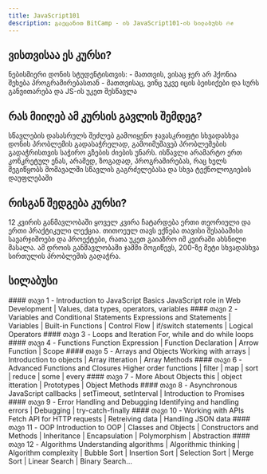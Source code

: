 ```yaml
---
title: JavaScript101
description: გაეცანით BitCamp - ის JavaScript101-ის სილაბუსს 🔥✊
---
```


## ვისთვისაა ეს კურსი?

ნებისმიერი დონის სტუდენტისთვის:
    - მათთვის, ვისაც ჯერ არ ჰქონია შეხება პროგრამირებასთან
    - მათთვისაც, ვინც უკვე იცის ბეისიქები და სურს განვითარება და JS-ის უკეთ შესწავლა

## რას მიიღებ ამ კურსის გავლის შემდეგ?

სწავლების დასასრულს შეძლებ გამოიყენო ჯავასკრიფტი სხვადასხვა დონის პრობლემის გადასაჭრელად, გამოიმუშავებ პრობლემების გადაჭრისთვის საჭირო გზების ძიების უნარს. ისწავლი არამარტო ერთ კონკრეტულ ენას, არამედ, ზოგადად, პროგრამირებას, რაც ხელს შეგიწყობს მომავალში სწავლის გაგრძელებასა და სხვა ტექნოლოგიების დაუფლებაში

## რისგან შედგება კურსი?

12 კვირის განმავლობაში ყოველ კვირა ჩატარდება ერთი თეორიული და ერთი პრაქტიკული ლექცია. თითოეულ თავს ექნება თავისი შესაბამისი სავარჯიშოები და პროექტები, რათა უკეთ გაიაზრო იმ კვირაში ახსნილი მასალა. ამ დროის განმავლობაში ჯამში მოგიწევს, 200-ზე მეტი სხვადასხვა სირთულის პრობლემის გადაჭრა.

## სილაბუსი

<div className="grid sm:grid-cols-2 gap-4 mt-6">

<Card>
  #### თავი 1 - Introduction to JavaScript Basics
  JavaScript role in Web Development | Values, data types, operators, variables
</Card>

<Card>
  #### თავი 2 - Variables and Conditional Statements 
  Expressions and Statements | Variables | Built-in Functions | Control Flow | if/switch statements |
  Logical Operators
</Card>

<Card>
  #### თავი 3 - Loops and Iteration 
  For, while and do while loops
</Card>

<Card>
  #### თავი 4 - Functions 
  Function Expression | Function Declaration | Arrow Function | Scope
</Card>

<Card>
  #### თავი 5 - Arrays and Objects 
  Working with arrays | Introduction to objects | Array itteration | Array Methods
</Card>

<Card>
  #### თავი 6 - Advanced Functions and Closures 
  Higher order functions | filter | map | sort | reduce | some | every
</Card>

<Card>
  #### თავი 7 - More About Objects 
  this | object itteration | Prototypes | Object Methods
</Card>

<Card>
  #### თავი 8 - Asynchronous JavaScript 
  callbacks | setTimeout, setInterval | Introduction to Promises
</Card>

<Card>
  #### თავი 9 - Error Handling and Debugging 
  Identifying and handling errors | Debugging | try-catch-finally
</Card>

<Card>
  #### თავი 10 - Working with APIs 
  Fetch API for HTTP requests | Retreiving data | Handling JSON data
</Card>

<Card>
  #### თავი 11 - OOP 
  Introduction to OOP | Classes and Objects | Constructors
  and Methods | Inheritance | Encapsulation | Polymorphism | Abstraction
</Card>

<Card>
  #### თავი 12 - Algorithms 
  Understanding algorithms | Algorithmic thinking | Algorithm complexity | Bubble Sort | Insertion Sort | Selection Sort | Merge Sort | Linear Search | Binary Search...
</Card>

</div>
